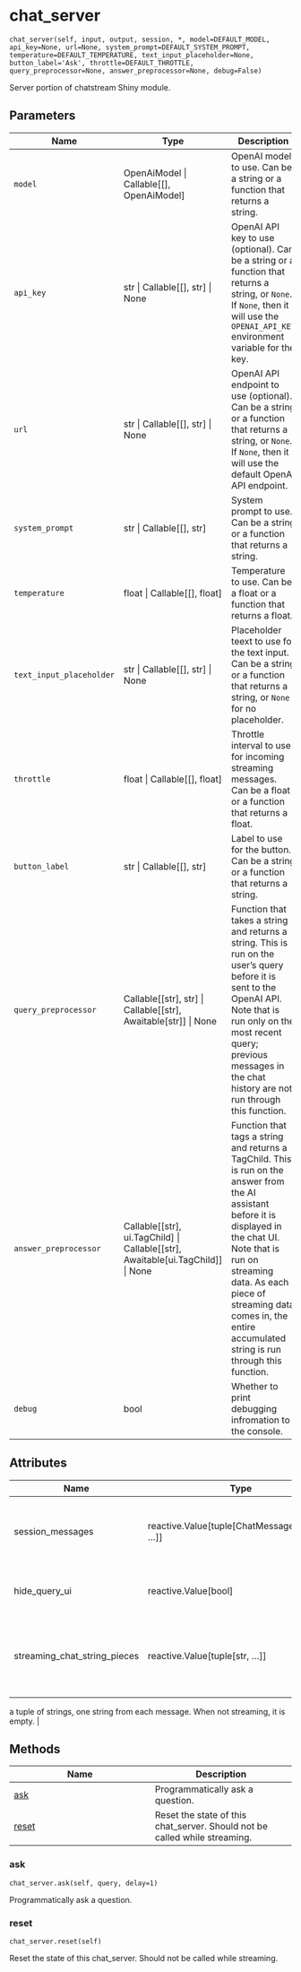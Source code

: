 # chat_server { #chatstream.chat_server }

`chat_server(self, input, output, session, *, model=DEFAULT_MODEL, api_key=None, url=None, system_prompt=DEFAULT_SYSTEM_PROMPT, temperature=DEFAULT_TEMPERATURE, text_input_placeholder=None, button_label='Ask', throttle=DEFAULT_THROTTLE, query_preprocessor=None, answer_preprocessor=None, debug=False)`

Server portion of chatstream Shiny module.

## Parameters

| Name                     | Type                                                                                      | Description                                                                                                                                                                                                                                                                          | Default                 |
|--------------------------|-------------------------------------------------------------------------------------------|--------------------------------------------------------------------------------------------------------------------------------------------------------------------------------------------------------------------------------------------------------------------------------------|-------------------------|
| `model`                  | OpenAiModel \| Callable\[\[\], OpenAiModel\]                                              | OpenAI model to use. Can be a string or a function that returns a string.                                                                                                                                                                                                            | `DEFAULT_MODEL`         |
| `api_key`                | str \| Callable\[\[\], str\] \| None                                                      | OpenAI API key to use (optional). Can be a string or a function that returns a string, or `None`. If `None`, then it will use the `OPENAI_API_KEY` environment variable for the key.                                                                                                 | `None`                  |
| `url`                    | str \| Callable\[\[\], str\] \| None                                                      | OpenAI API endpoint to use (optional). Can be a string or a function that returns a string, or `None`. If `None`, then it will use the default OpenAI API endpoint.                                                                                                                  | `None`                  |
| `system_prompt`          | str \| Callable\[\[\], str\]                                                              | System prompt to use. Can be a string or a function that returns a string.                                                                                                                                                                                                           | `DEFAULT_SYSTEM_PROMPT` |
| `temperature`            | float \| Callable\[\[\], float\]                                                          | Temperature to use. Can be a float or a function that returns a float.                                                                                                                                                                                                               | `DEFAULT_TEMPERATURE`   |
| `text_input_placeholder` | str \| Callable\[\[\], str\] \| None                                                      | Placeholder teext to use for the text input. Can be a string or a function that returns a string, or `None` for no placeholder.                                                                                                                                                      | `None`                  |
| `throttle`               | float \| Callable\[\[\], float\]                                                          | Throttle interval to use for incoming streaming messages. Can be a float or a function that returns a float.                                                                                                                                                                         | `DEFAULT_THROTTLE`      |
| `button_label`           | str \| Callable\[\[\], str\]                                                              | Label to use for the button. Can be a string or a function that returns a string.                                                                                                                                                                                                    | `'Ask'`                 |
| `query_preprocessor`     | Callable\[\[str\], str\] \| Callable\[\[str\], Awaitable\[str\]\] \| None                 | Function that takes a string and returns a string. This is run on the user's query before it is sent to the OpenAI API. Note that is run only on the most recent query; previous messages in the chat history are not run through this function.                                     | `None`                  |
| `answer_preprocessor`    | Callable\[\[str\], ui.TagChild\] \| Callable\[\[str\], Awaitable\[ui.TagChild\]\] \| None | Function that tags a string and returns a TagChild. This is run on the answer from the AI assistant before it is displayed in the chat UI. Note that is run on streaming data. As each piece of streaming data comes in, the entire accumulated string is run through this function. | `None`                  |
| `debug`                  | bool                                                                                      | Whether to print debugging infromation to the console.                                                                                                                                                                                                                               | `False`                 |

## Attributes

| Name                         | Type                                                | Description                                                 |
|------------------------------|-----------------------------------------------------|-------------------------------------------------------------|
| session_messages             | reactive.Value\[tuple\[ChatMessageEnriched, ...\]\] | All of the user and assistant messages in the conversation. |
| hide_query_ui                | reactive.Value\[bool\]                              | This can be set to True to hide the query UI.               |
| streaming_chat_string_pieces | reactive.Value\[tuple\[str, ...\]\]                 | This is the current streaming chat content from the AI assistant, in the form of
a tuple of strings, one string from each message. When not streaming, it is
empty.                                                             |

## Methods

| Name | Description |
| --- | --- |
| [ask](#chatstream.chat_server.ask) | Programmatically ask a question. |
| [reset](#chatstream.chat_server.reset) | Reset the state of this chat_server. Should not be called while streaming. |

### ask { #chatstream.chat_server.ask }

`chat_server.ask(self, query, delay=1)`

Programmatically ask a question.

### reset { #chatstream.chat_server.reset }

`chat_server.reset(self)`

Reset the state of this chat_server. Should not be called while streaming.